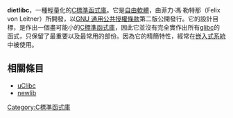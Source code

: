 {{lowercase}}
{{NoteTA|G1=IT|G2=FL}}
{{Infobox software
| name                   = dietlibc
| logo                   =
| developer              = Felix von Leitner
| latest release version = 0.34
| latest release date    = {{Release date and age|2018|09|24}}
| operating_system       = [[跨平台|跨平台]]
| genre                  = [[C標準函式庫|C標準函式庫]]
| license                = [[GNU通用公共许可证|GNU通用公共许可证]]
| website                = {{URL|https://www.fefe.de/dietlibc/}}
}}

'''dietlibc'''，一種輕量化的[[C標準函式庫|C標準函式庫]]。它是[[自由軟體|自由軟體]]，由菲力·馮·勒特那（Felix von Leitner）所開發，以[[GNU_通用公共授權條款|GNU 通用公共授權條款]]第二版公開發行。它的設計目標，是作出一個盡可能小的[[C標準函式庫|C標準函式庫]]，因此它並沒有完全實作出所有[[glibc|glibc]]的函式，只保留了最重要以及最常用的部份。因為它的精簡特性，經常在[[嵌入式系統|嵌入式系統]]中被使用。

==相關條目==
* [[uClibc|uClibc]]
* [[newlib|newlib]]

{{DEFAULTSORT:Dietlibc}}

{{C语言}}
{{Embedded systems}}
{{Linux内核}}

[[Category:C標準函式庫|Category:C標準函式庫]]